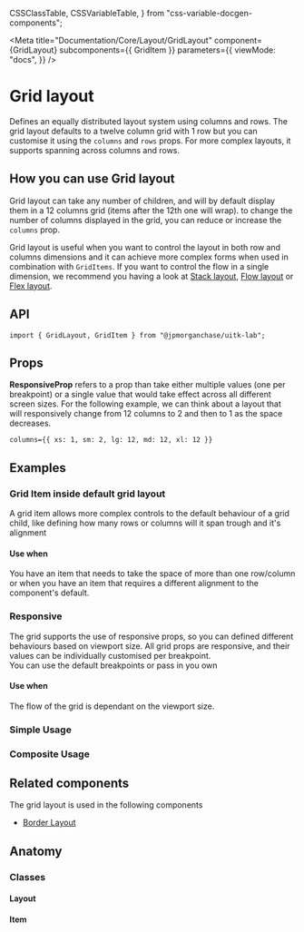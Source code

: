   CSSClassTable,
  CSSVariableTable,
} from "css-variable-docgen-components";

<Meta
  title="Documentation/Core/Layout/GridLayout"
  component={GridLayout}
  subcomponents={{ GridItem }}
  parameters={{
    viewMode: "docs",
  }}
/>

# Grid layout

Defines an equally distributed layout system using columns and rows.
The grid layout defaults to a twelve column grid with 1 row but you can customise it using the `columns` and `rows` props.
For more complex layouts, it supports spanning across columns and rows.

<Canvas>
  <Story id="core-layout-gridlayout--toolkit-grid-layout" />
</Canvas>

## How you can use Grid layout

Grid layout can take any number of children, and will by default display them in a 12 columns grid (items after the 12th one will wrap).
to change the number of columns displayed in the grid, you can reduce or increase the `columns` prop.

Grid layout is useful when you want to control the layout in both row and columns dimensions and it can achieve more complex forms when used in combination with `GridItems`.
If you want to control the flow in a single dimension, we recommend you having a look at [Stack layout](?path=/docs/layout-docs-lab-stacklayout--page), [Flow layout](?path=/docs/layout-docs-lab-flowlayout--page) or [Flex layout](?path=/docs/layout-docs-lab-flexlayout--page).

## API

```
import { GridLayout, GridItem } from "@jpmorganchase/uitk-lab";
```

## Props

**ResponsiveProp** refers to a prop than take either multiple values (one per breakpoint) or a single value that would take effect across all different screen sizes.
For the following example, we can think about a layout that will responsively change from 12 columns to 2 and then to 1 as the space decreases.

```
columns={{ xs: 1, sm: 2, lg: 12, md: 12, xl: 12 }}
```

<ArgsTable of={GridLayout} />

## Examples

### Grid Item inside default grid layout

A grid item allows more complex controls to the default behaviour of a grid child, like defining how many rows or columns will it span trough and it's alignment

#### Use when

You have an item that needs to take the space of more than one row/column or when you have an item that requires a different alignment to the component's default.

<Canvas>
  <Story id="core-layout-gridlayout-griditem--grid-item-wrapper" />
</Canvas>

### Responsive

The grid supports the use of responsive props, so you can defined different behaviours based on viewport size.
All grid props are responsive, and their values can be individually customised per breakpoint.  
You can use the default breakpoints or pass in you own

#### Use when

The flow of the grid is dependant on the viewport size.

<Canvas>
  <Story id="core-layout-gridlayout--toolkit-grid-layout-responsive-view" />
</Canvas>

### Simple Usage

<Canvas>
  <Story id="core-layout-gridlayout--toolkit-grid-layout-footer" />
</Canvas>

### Composite Usage

<Canvas>
  <Story id="core-layout-gridlayout--grid-layout-composite" />
</Canvas>

## Related components

The grid layout is used in the following components

- [Border Layout](?path=/docs/layout-docs-lab-borderlayout--page)

## Anatomy

<Canvas>
  <ComponentAnatomy showControls={false}>
    <GridLayout style={{ border: "dashed 1px black", padding: "1rem" }}>
      <GridItem style={{ border: "dashed 1px black", padding: "1rem" }} />
    </GridLayout>
  </ComponentAnatomy>
</Canvas>

### Classes

#### Layout

<CSSClassTable of={GridLayout} />

#### Item

<CSSClassTable of={GridItem} />
